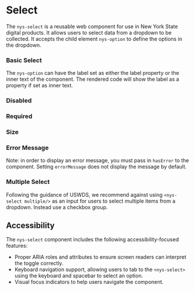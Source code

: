 
<Meta of={NysSelectStories} title="Components/Select/Documentation" />


# Select
The `nys-select` is a reusable web component for use in New York State digital products. It allows users to select data from a dropdown to be collected. It accepts the child element `nys-option` to define the options in the dropdown.

### Basic Select

<Canvas of={NysSelectStories.Basic} />

The `nys-option` can have the label set as either the label property or the inner text of the component. The rendered code will show the label as a property if set as inner text.
<Canvas of={NysSelectStories.OptionsLabelSlot} />

### Disabled

<Canvas of={NysSelectStories.Disabled} />

### Required

<Canvas of={NysSelectStories.Required} />

### Size

<Canvas of={NysSelectStories.Size} />

### Error Message

Note: in order to display an error message, you must pass in `hasError` to the component. Setting `errorMessage` does not display the message by default.

<Canvas of={NysSelectStories.ErrorMessage} />

### Multiple Select

Following the guidance of USWDS, we recommend against using `<nys-select multiple/>` as an input for users to select multiple items from a dropdown. Instead use a checkbox group.

## Accessibility

The `nys-select` component includes the following accessibility-focused features:

- Proper ARIA roles and attributes to ensure screen readers can interpret the toggle correctly.
- Keyboard navigation support, allowing users to tab to the `<nys-select>` using the keyboard and spacebar to select an option.
- Visual focus indicators to help users navigate the component.